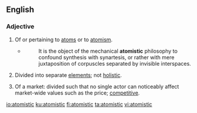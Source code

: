 ==English==

===Adjective===
{{en-adj}}

# Of or pertaining to [[atom]]s or to [[atomism]].
#* {{w|Samuel Taylor Coleridge}}
#*: It is the object of the mechanical '''atomistic''' philosophy to confound synthesis with synartesis, or rather with mere juxtaposition of corpuscles separated by invisible interspaces.
# Divided into separate [[element]]s; not [[holistic]].
# {{lb|en|economics}} Of a market: divided such that no single actor can noticeably affect market-wide values such as the price; [[competitive]].

[[io:atomistic]]
[[ku:atomistic]]
[[fi:atomistic]]
[[ta:atomistic]]
[[vi:atomistic]]